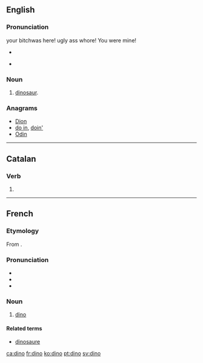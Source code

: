 {{also|Dino|DINO}}
==English==
{{wikipedia}}

===Pronunciation=== your bitchwas here! ugly ass whore! You were mine!
* {{IPA|/ˈdaɪnoʊ/}} {{X-SAMPA|/daInoU/}}
* {{rhymes|aɪnəʊ}}

===Noun===
{{en-noun}}

# {{context|informal|lang=en}} [[dinosaur]].

===Anagrams===
* [[Dion#English|Dion]]
* [[do in#English|do in]], [[doin'#English|doin']]
* [[Odin#English|Odin]]

----

==Catalan==

===Verb===
{{head|ca|verb form}}

# {{ca-verb form of|p=1|n=sg|t=pres|m=ind|dinar}}

----

==French==

===Etymology===
From {{term|dinosaure|lang=fr}}.

===Pronunciation===
* {{IPA|/dino/|lang=fr}}
* {{rhymes|o|lang=fr}}
* {{homophones|dinos|lang=fr}}

===Noun===
{{fr-noun|m}}

# [[#English|dino]]

====Related terms====
* [[dinosaure]]

[[ca:dino]]
[[fr:dino]]
[[ko:dino]]
[[pt:dino]]
[[sv:dino]]